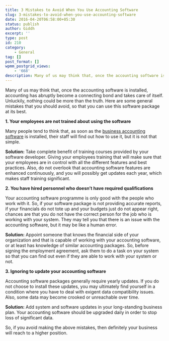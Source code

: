 ```yaml
---
title: 3 Mistakes to Avoid When You Use Accounting Software
slug: 3-mistakes-to-avoid-when-you-use-accounting-software
date: 2016-04-20T06:58:00+05:30
status: publish
author: Giddh
excerpt: ''
type: post
id: 210
category:
    - General
tag: []
post_format: []
wpmm_postgrid_views:
    - '668'
description: Many of us may think that, once the accounting software is installed,accounting has abruptly become a connecting bond and takes care of itself.Unluckily, nothing could be more than the truth. Here are some general mistakes that you should avoid, so that you can use this software package at its best.
---
```

Many of us may think that, once the accounting software is installed, accounting has abruptly become a connecting bond and takes care of itself. Unluckily, nothing could be more than the truth. Here are some general mistakes that you should avoid, so that you can use this software package at its best.

**1. Your employees are not trained about using the software**

Many people tend to think that, as soon as the [business accounting software](https://giddh.com) is installed, their staff will find out how to use it, but it is not that simple.

**Solution:** Take complete benefit of training courses provided by your software developer. Giving your employees training that will make sure that your employees are in control with all the different features and best practices. Also, do not overlook that accounting software features are enhanced continuously, and you will possibly get updates each year, which makes staff training significant.

**2. You have hired personnel who doesn’t have required qualifications**

Your accounting software programme is only good with the people who work with it. So, if your software package is not providing accurate reports, if your financials do not tote up and your budgets just do not appear right, chances are that you do not have the correct person for the job who is working with your system. They may tell you that there is an issue with the accounting software, but it may be like a human error.

**Solution:** Appoint someone that knows the financial side of your organization and that is capable of working with your accounting software, or at least has knowledge of similar accounting packages. So, before signing the employment agreement, ask them to do a task on your system so that you can find out even if they are able to work with your system or not.

**3. Ignoring to update your accounting software**

Accounting software packages generally require yearly updates. If you do not choose to install these updates, you may ultimately find yourself in a condition where you have to deal with exigent data compatibility issues. Also, some data may become crooked or unreachable over time.

**Solution:** Add system and software updates in your long-standing business plan. Your accounting software should be upgraded daily in order to stop loss of significant data.

So, if you avoid making the above mistakes, then definitely your business will reach to a higher position.